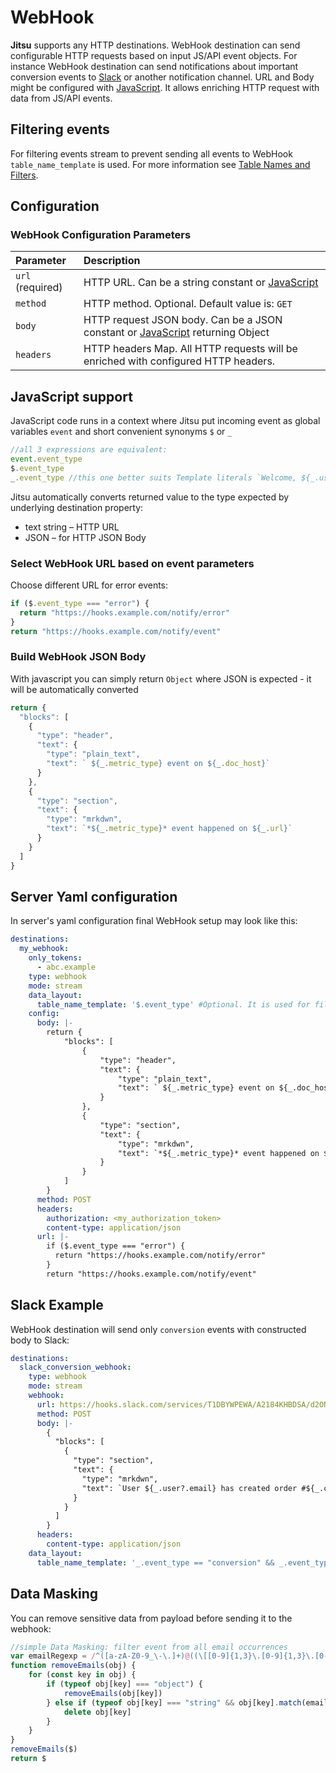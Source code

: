# WebHook

**Jitsu** supports any HTTP destinations. WebHook destination can send configurable HTTP requests based on input JS/API event objects.
For instance WebHook destination can send notifications about important conversion events to [Slack](https://slack.com/) or another notification channel.
URL and Body might be configured with [JavaScript](#javascript-support). It allows enriching HTTP request with data from JS/API events.


## Filtering events

For filtering events stream to prevent sending all events to WebHook `table_name_template` is used.
For more information see [Table Names and Filters](/docs/configuration/table-names-and-filters).

## Configuration

### WebHook Configuration Parameters

| Parameter | Description                                                                                                                        |
| :--- |:-----------------------------------------------------------------------------------------------------------------------------------|
| `url` (required) | HTTP URL. Can be a string constant or [JavaScript](#javascript-support)                                                            |
| `method`| HTTP method. Optional. Default value is: `GET`                                                                                     |
| `body`| HTTP request JSON body. Can be a JSON constant or [JavaScript](#javascript-support) returning Object |
| `headers`| HTTP headers Map. All HTTP requests will be enriched with configured HTTP headers.                                                 |

## JavaScript support

JavaScript code runs in a context where Jitsu put incoming event as global variables `event` and short convenient synonyms `$` or `_`
```javascript
//all 3 expressions are equivalent:
event.event_type
$.event_type
_.event_type //this one better suits Template literals `Welcome, ${_.user?.name}!`
```

Jitsu automatically converts returned value to the type expected by underlying destination property:

* text string – HTTP URL
* JSON – for HTTP JSON Body

### Select WebHook URL based on event parameters
Choose different URL for error events:
```javascript
if ($.event_type === "error") {
  return "https://hooks.example.com/notify/error"
}
return "https://hooks.example.com/notify/event"
````

### Build WebHook JSON Body
With javascript you can simply return `Object` where JSON is expected - it will be automatically converted
```javascript
return {
  "blocks": [
    {
      "type": "header",
      "text": {
        "type": "plain_text",
        "text": ` ${_.metric_type} event on ${_.doc_host}`
      }
    },
    {
      "type": "section",
      "text": {
        "type": "mrkdwn",
        "text": `*${_.metric_type}* event happened on ${_.url}`
      }
    }
  ]
}
```

## Server Yaml configuration
In server's yaml configuration final WebHook setup may look like this:
```yaml
destinations:
  my_webhook:
    only_tokens:
      - abc.example
    type: webhook
    mode: stream
    data_layout:
      table_name_template: '$.event_type' #Optional. It is used for filtering events.
    config:
      body: |-
        return {
        	"blocks": [
        		{
        			"type": "header",
        			"text": {
        				"type": "plain_text",
        				"text": ` ${_.metric_type} event on ${_.doc_host}`
        			}
        		},
        		{
        			"type": "section",
        			"text": {
        				"type": "mrkdwn",
        				"text": `*${_.metric_type}* event happened on ${_.url}`
        			}
        		}
        	]
        }
      method: POST
      headers:
        authorization: <my_authorization_token>
        content-type: application/json
      url: |-
        if ($.event_type === "error") {
          return "https://hooks.example.com/notify/error"
        }
        return "https://hooks.example.com/notify/event"
```

## Slack Example
WebHook destination will send only `conversion` events with constructed body to Slack:

```yaml
destinations:
  slack_conversion_webhook:
    type: webhook
    mode: stream
    webhook:
      url: https://hooks.slack.com/services/T1DBYWPEWA/A2184KHBDSA/d2ONDSao431bF
      method: POST
      body: |-
        {
          "blocks": [
            {
              "type": "section",
              "text": {
                "type": "mrkdwn",
                "text": `User ${_.user?.email} has created order #${_.conversion.order_id}: ${_.conversion.price} ${_.conversion.currency}!`
              }
            }
          ]
        }
      headers:
        content-type: application/json
    data_layout:
      table_name_template: '_.event_type == "conversion" && _.event_type' #Consumes only conversions
```

## Data Masking

You can remove sensitive data from payload before sending it to the webhook:
```javascript
//simple Data Masking: filter event from all email occurrences
var emailRegexp = /^([a-zA-Z0-9_\-\.]+)@((\[[0-9]{1,3}\.[0-9]{1,3}\.[0-9]{1,3}\.)|(([a-zA-Z0-9\-]+\.)+))([a-zA-Z]{2,4}|[0-9]{1,3})(\]?)$/
function removeEmails(obj) {
	for (const key in obj) {
		if (typeof obj[key] === "object") {
			removeEmails(obj[key])
		} else if (typeof obj[key] === "string" && obj[key].match(emailRegexp)) {
			delete obj[key]
		}
	}
}
removeEmails($)
return $
```

